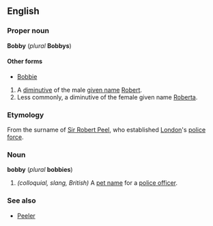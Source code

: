 ==English==
===Proper noun===
'''Bobby''' (''plural'' '''Bobbys''')

====Other forms====
*[[Bobbie]]

#A [[diminutive]] of the male [[given name]] [[Robert]].
#Less commonly, a diminutive of the female given name [[Roberta]].

===Etymology===
From the surname of [[w:Robert Peel|Sir Robert Peel]], who established [[London]]'s [[police force]].

===Noun===
'''bobby''' (''plural'' '''bobbies''')

#''(colloquial, slang, British)'' A [[pet name]] for a [[police officer]].

===See also===
*[[Peeler]]